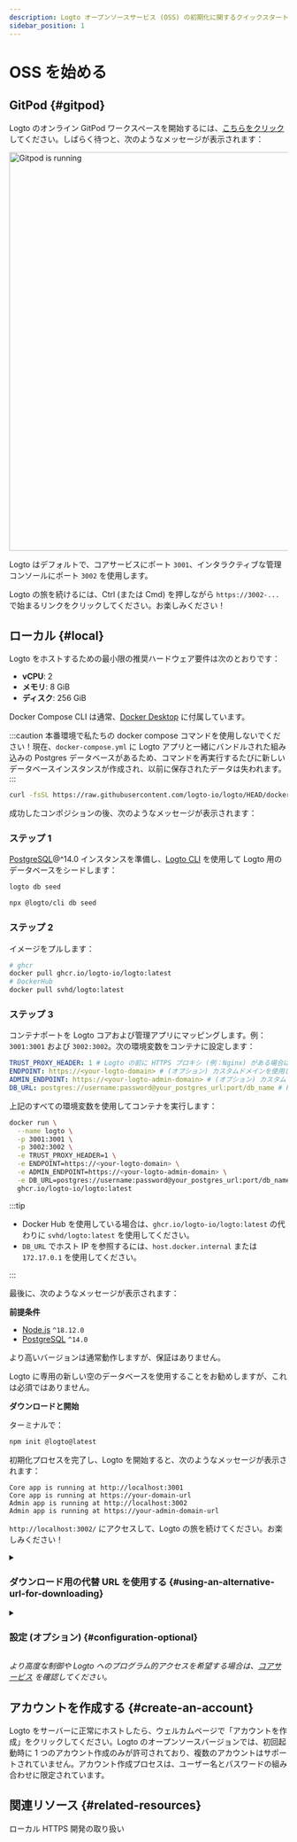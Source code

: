 ```yaml
---
description: Logto オープンソースサービス (OSS) の初期化に関するクイックスタートガイド。
sidebar_position: 1
---
```




# OSS を始める

## GitPod \{#gitpod}

Logto のオンライン GitPod ワークスペースを開始するには、<a href="https://gitpod.io/#https://github.com/logto-io/demo" target="_blank" rel="noopener">こちらをクリック</a>してください。しばらく待つと、次のようなメッセージが表示されます：

<p>
  <img src={gitpodRunning} alt="Gitpod is running" width="720px" style={{ borderRadius: '4px' }} />
</p>

Logto はデフォルトで、コアサービスにポート `3001`、インタラクティブな管理コンソールにポート `3002` を使用します。

Logto の旅を続けるには、Ctrl (または Cmd) を押しながら `https://3002-...` で始まるリンクをクリックしてください。お楽しみください！

## ローカル \{#local}

Logto をホストするための最小限の推奨ハードウェア要件は次のとおりです：

- **vCPU**: 2
- **メモリ**: 8 GiB
- **ディスク**: 256 GiB

<Tabs>

<TabItem value="docker-compose" label="Docker Compose">

Docker Compose CLI は通常、[Docker Desktop](https://www.docker.com/products/docker-desktop) に付属しています。

:::caution
本番環境で私たちの docker compose コマンドを使用しないでください！現在、`docker-compose.yml` に Logto アプリと一緒にバンドルされた組み込みの Postgres データベースがあるため、コマンドを再実行するたびに新しいデータベースインスタンスが作成され、以前に保存されたデータは失われます。
:::

```bash
curl -fsSL https://raw.githubusercontent.com/logto-io/logto/HEAD/docker-compose.yml | docker compose -p logto -f - up
```

成功したコンポジションの後、次のようなメッセージが表示されます：

</TabItem>

<TabItem value="docker" label="Docker">

<h3>ステップ 1</h3>

[PostgreSQL](https://www.postgresql.org/)@^14.0 インスタンスを準備し、[Logto CLI](/logto-oss/using-cli) を使用して Logto 用のデータベースをシードします：

<Tabs groupId="cmd">

  <TabItem value="cli" label="CLI">

```bash
logto db seed
```

  </TabItem>
  <TabItem value="npx" label="npx">

```bash
npx @logto/cli db seed
```

  </TabItem>

</Tabs>

<h3>ステップ 2</h3>

イメージをプルします：

```bash
# ghcr
docker pull ghcr.io/logto-io/logto:latest
# DockerHub
docker pull svhd/logto:latest
```

<h3>ステップ 3</h3>

コンテナポートを Logto コアおよび管理アプリにマッピングします。例：`3001:3001` および `3002:3002`。次の環境変数をコンテナに設定します：

```yml
TRUST_PROXY_HEADER: 1 # Logto の前に HTTPS プロキシ (例：Nginx) がある場合は 1 に設定
ENDPOINT: https://<your-logto-domain> # (オプション) カスタムドメインを使用している場合は、Logto エンドポイント URL に置き換え
ADMIN_ENDPOINT: https://<your-logto-admin-domain> # (オプション) カスタムドメインを使用している場合は、Logto 管理 URL に置き換え
DB_URL: postgres://username:password@your_postgres_url:port/db_name # Postgres DSN に置き換え
```

上記のすべての環境変数を使用してコンテナを実行します：

```bash
docker run \
  --name logto \
  -p 3001:3001 \
  -p 3002:3002 \
  -e TRUST_PROXY_HEADER=1 \
  -e ENDPOINT=https://<your-logto-domain> \
  -e ADMIN_ENDPOINT=https://<your-logto-admin-domain> \
  -e DB_URL=postgres://username:password@your_postgres_url:port/db_name \
  ghcr.io/logto-io/logto:latest
```

:::tip

- Docker Hub を使用している場合は、`ghcr.io/logto-io/logto:latest` の代わりに `svhd/logto:latest` を使用してください。
- `DB_URL` でホスト IP を参照するには、`host.docker.internal` または `172.17.0.1` を使用してください。

:::

最後に、次のようなメッセージが表示されます：

</TabItem>

<TabItem value="npm" label="npm-init">

**前提条件**

- [Node.js](https://nodejs.org/) `^18.12.0`
- [PostgreSQL](https://postgresql.org/) `^14.0`

より高いバージョンは通常動作しますが、保証はありません。

Logto に専用の新しい空のデータベースを使用することをお勧めしますが、これは必須ではありません。

**ダウンロードと開始**

ターミナルで：

```bash
npm init @logto@latest
```

初期化プロセスを完了し、Logto を開始すると、次のようなメッセージが表示されます：

</TabItem>

</Tabs>

```text
Core app is running at http://localhost:3001
Core app is running at https://your-domain-url
Admin app is running at http://localhost:3002
Admin app is running at https://your-admin-domain-url
```

`http://localhost:3002/` にアクセスして、Logto の旅を続けてください。お楽しみください！

<details>

<summary>

### ダウンロード用の代替 URL を使用する \{#using-an-alternative-url-for-downloading}

</summary>

Logto zip ファイルの URL を指定したい場合は、`--download-url` オプションを使用してください。例：

```
npm init @logto@latest -- --download-url=https://github.com/logto-io/logto/releases/download/v1.2.2/logto.tar.gz
```

NPM が引数を渡すために、追加の `--` が必要です。

</details>

<details>

<summary>

### 設定 (オプション) \{#configuration-optional}

</summary>

Logto は設定に環境変数を使用し、`.env` ファイルのサポートもあります。詳細な使用法と完全な変数リストについては、[設定](/concepts/core-service/configuration) を参照してください。

</details>

_より高度な制御や Logto へのプログラム的アクセスを希望する場合は、[コアサービス](/concepts/core-service) を確認してください。_

## アカウントを作成する \{#create-an-account}

Logto をサーバーに正常にホストしたら、ウェルカムページで「アカウントを作成」をクリックしてください。Logto のオープンソースバージョンでは、初回起動時に 1 つのアカウント作成のみが許可されており、複数のアカウントはサポートされていません。アカウント作成プロセスは、ユーザー名とパスワードの組み合わせに限定されています。

## 関連リソース \{#related-resources}

<Url href="https://blog.logto.io/local-https">ローカル HTTPS 開発の取り扱い</Url>
